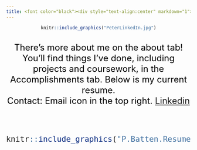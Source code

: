 ```yaml
---
title: <font color="black"><div style="text-align:center" markdown="1">Hello! This is Peter's site! </div></font>
---
```

<style>
body{
background-image: url("rough.jpg");
}
</style>
<div style="text-align:center" markdown="1">
```r
knitr::include_graphics("PeterLinkedIn.jpg")
```
<br>
<font size=5><font color="black"> There's more about me on the about tab! You'll find things I've done, including projects and coursework, in the Accomplishments tab. Below is my current resume. 
<div style="text-align:center" markdown="1"> Contact: Email icon in the top right. [Linkedin](https://www.linkedin.com/in/peter-batten/) </div> </font>

<br>
```r
knitr::include_graphics("P.Batten.Resume.Official.Feb.png")
```


